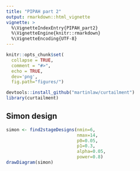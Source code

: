 ```yaml
---
title: "PIPAH part 2"
output: rmarkdown::html_vignette
vignette: >
  %\VignetteIndexEntry{PIPAH_part2}
  %\VignetteEngine{knitr::rmarkdown}
  %\VignetteEncoding{UTF-8}
---
```



```r
knitr::opts_chunk$set(
  collapse = TRUE,
  comment = "#>",
  echo = TRUE,
  dev='png',
  fig.path="figures/")
```

```r
devtools::install_github("martinlaw/curtailment")
library(curtailment)
```
## Simon design ##
```r
simon <- find2stageDesigns(nmin=6,
                           nmax=14,
                           p0=0.05,
                           p1=0.3,
                           alpha=0.05,
                           power=0.8)
drawDiagram(simon)
```
```r

```

